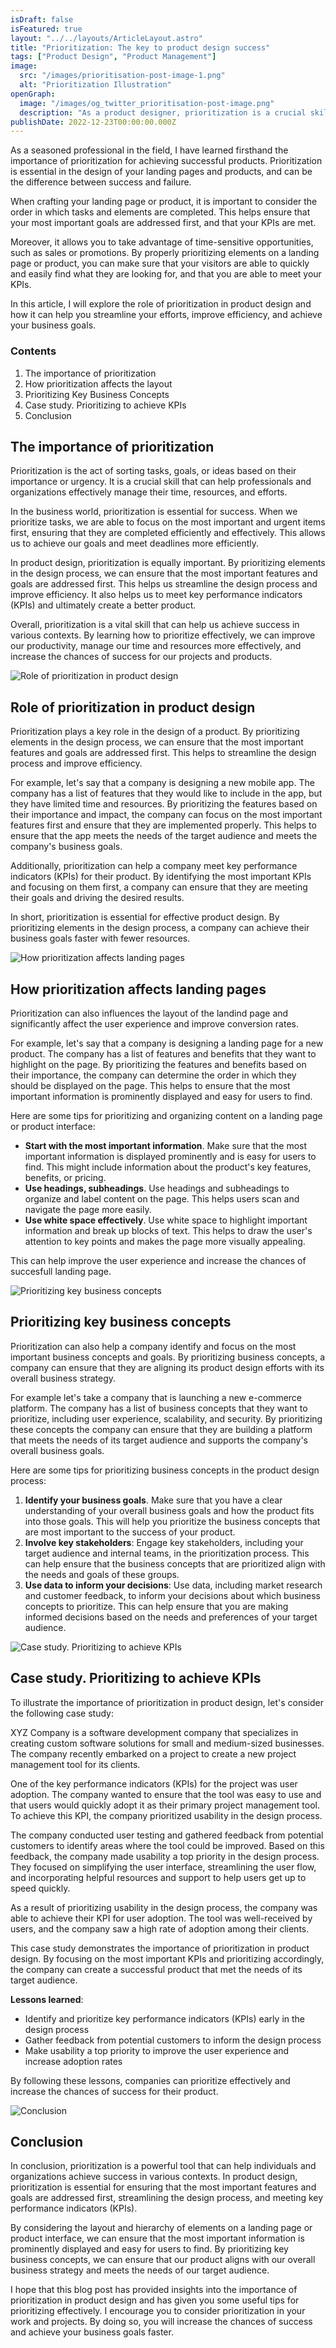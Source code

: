 ```yaml
---
isDraft: false
isFeatured: true
layout: "../../layouts/ArticleLayout.astro"
title: "Prioritization: The key to product design success"
tags: ["Product Design", "Product Management"]
image:
  src: "/images/prioritisation-post-image-1.png"
  alt: "Prioritization Illustration"
openGraph:
  image: "/images/og_twitter_prioritisation-post-image.png"
  description: "As a product designer, prioritization is a crucial skill to master. In our latest blog post, I explore the role of prioritization in product design and how it can help you streamline your efforts, improve efficiency, and achieve your business goals."
publishDate: 2022-12-23T00:00:00.000Z
---
```


As a seasoned professional in the field, I have learned firsthand the importance of prioritization for achieving successful products. Prioritization is essential in the design of your landing pages and products, and can be the
difference between success and failure.

When crafting your landing page or product, it is important to consider the order in which tasks and elements are completed. This helps ensure that your most important goals are addressed first, and that your KPIs are met.

Moreover, it allows you to take advantage of time-sensitive opportunities, such as sales or promotions. By properly prioritizing elements on a landing page or product, you can make sure that your visitors are able to quickly and easily find what they are looking for, and that you are able to meet your KPIs.

In this article, I will explore the role of prioritization in product design and how it can help you streamline your efforts, improve efficiency, and achieve your business goals.

### Contents

1.  The importance of prioritization
2.  How prioritization affects the layout
3.  Prioritizing Key Business Concepts
4.  Case study. Prioritizing to achieve KPIs
5.  Conclusion

## The importance of prioritization

Prioritization is the act of sorting tasks, goals, or ideas based on their importance or urgency. It is a crucial skill that can help professionals and organizations effectively manage their time, resources, and efforts.

In the business world, prioritization is essential for success. When we prioritize tasks, we are able to focus on the most important and urgent items first, ensuring that they are completed efficiently and effectively. This allows us to achieve our goals and meet deadlines more efficiently.

In product design, prioritization is equally important. By prioritizing elements in the design process, we can ensure that the most important features and goals are addressed first. This helps us streamline the design process and improve efficiency. It also helps us to meet key performance indicators (KPIs) and ultimately create a better product.

Overall, prioritization is a vital skill that can help us achieve success in various contexts. By learning how to prioritize effectively, we can improve our productivity, manage our time and resources more effectively, and increase the chances of success for our projects and products.

<img
  src="/images/prioritisation-post-image-2.png"
  alt="Role of prioritization in product design"
/>

## Role of prioritization in product design

Prioritization plays a key role in the design of a product. By prioritizing elements in the design process, we can ensure that the most important features and goals are addressed first. This helps to streamline the design process and improve efficiency.

For example, let's say that a company is designing a new mobile app. The company has a list of features that they would like to include in the app, but they have limited time and resources. By prioritizing the features based on their importance and impact, the company can focus on the most important features first and ensure that they are implemented properly. This helps to ensure that the app meets the needs of the target audience and meets the company's business goals.

Additionally, prioritization can help a company meet key performance indicators (KPIs) for their product. By identifying the most important KPIs and focusing on them first, a company can ensure that they are meeting their goals and driving the desired results.

In short, prioritization is essential for effective product design. By prioritizing elements in the design process, a company can achieve their business goals faster with fewer resources.

<img
  src="/images/prioritisation-post-image-3-1.png"
  alt="How prioritization affects landing pages"
/>

## How prioritization affects landing pages

Prioritization can also influences the layout of the landind page and significantly affect the user experience and improve conversion rates.

For example, let's say that a company is designing a landing page for a new product. The company has a list of features and benefits that they want to highlight on the page. By prioritizing the features and benefits based on their importance, the company can determine the order in which they should be displayed on the page. This helps to ensure that the most important information is prominently displayed and easy for users to find.

Here are some tips for prioritizing and organizing content on a landing page or product interface:

- **Start with the most important information**.
  Make sure that the most important information is displayed prominently and is easy for users to find. This might include information about the product's key features, benefits, or pricing.
- **Use headings, subheadings**.
  Use headings and subheadings to organize and label content on the page. This helps users scan and navigate the page more easily.
- **Use white space effectively**.
  Use white space to highlight important information and break up blocks of text. This helps to draw the user's attention to key points and makes the page more visually appealing.

This can help improve the user experience and increase the chances of succesfull landing page.

<img
  src="/images/prioritisation-post-image-4.png"
  alt="Prioritizing key business concepts"
/>

## Prioritizing key business concepts

Prioritization can also help a company identify and focus on the most important business concepts and goals. By prioritizing business concepts, a company can ensure that they are aligning its product design efforts with its overall business strategy.

For example let's take a company that is launching a new e-commerce platform. The company has a list of business concepts that they want to prioritize, including user experience, scalability, and security. By prioritizing these concepts the company can ensure that they are building a platform that meets the needs of its target audience and supports the company's overall business goals.

Here are some tips for prioritizing business concepts in the product design process:

1. **Identify your business goals**. Make sure that you have a clear understanding of your overall business goals and how the product fits into those goals. This will help you prioritize the business concepts that are most important to the success of your product.
2. **Involve key stakeholders**: Engage key stakeholders, including your target audience and internal teams, in the prioritization process. This can help ensure that the business concepts that are prioritized align with the needs and goals of these groups.
3. **Use data to inform your decisions**: Use data, including market research and customer feedback, to inform your decisions about which business concepts to prioritize. This can help ensure that you are making informed decisions based on the needs and preferences of your target audience.

<img
  src="/images/prioritisation-post-image-5.png"
  alt="Case study. Prioritizing to achieve KPIs"
/>

## Case study. Prioritizing to achieve KPIs

To illustrate the importance of prioritization in product design, let's consider the following case study:

XYZ Company is a software development company that specializes in creating custom software solutions for small and medium-sized businesses. The company recently embarked on a project to create a new project management tool for its clients.

One of the key performance indicators (KPIs) for the project was user adoption. The company wanted to ensure that the tool was easy to use and that users would quickly adopt it as their primary project management tool. To achieve this KPI, the company prioritized usability in the design process.

The company conducted user testing and gathered feedback from potential customers to identify areas where the tool could be improved. Based on this feedback, the company made usability a top priority in the design process. They focused on simplifying the user interface, streamlining the user flow, and incorporating helpful resources and support to help users get up to speed quickly.

As a result of prioritizing usability in the design process, the company was able to achieve their KPI for user adoption. The tool was well-received by users, and the company saw a high rate of adoption among their clients.

This case study demonstrates the importance of prioritization in product design. By focusing on the most important KPIs and prioritizing accordingly, the company can create a successful product that met the needs of its target audience.

**Lessons learned**:

- Identify and prioritize key performance indicators (KPIs) early in the design process
- Gather feedback from potential customers to inform the design process
- Make usability a top priority to improve the user experience and increase adoption rates

By following these lessons, companies can prioritize effectively and increase the chances of success for their product.

<img src="/images/prioritisation-post-image-6.png" alt="Conclusion" />

## Conclusion

In conclusion, prioritization is a powerful tool that can help individuals and organizations achieve success in various contexts. In product design, prioritization is essential for ensuring that the most important features and goals are addressed first, streamlining the design process, and meeting key performance indicators (KPIs).

By considering the layout and hierarchy of elements on a landing page or product interface, we can ensure that the most important information is prominently displayed and easy for users to find. By prioritizing key business concepts, we can ensure that our product aligns with our overall business strategy and meets the needs of our target audience.

I hope that this blog post has provided insights into the importance of prioritization in product design and has given you some useful tips for prioritizing effectively. I encourage you to consider prioritization in your work and projects. By doing so, you will increase the chances of success and achieve your business goals faster.
